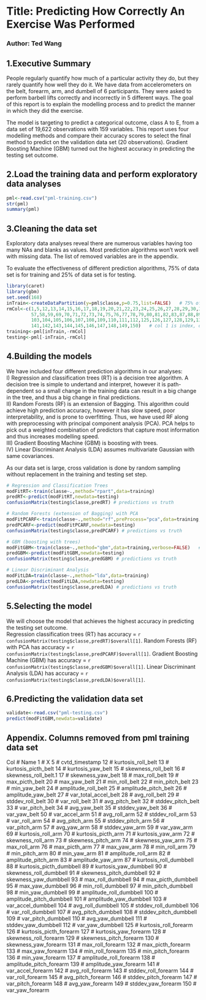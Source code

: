 
Title: Predicting How Correctly An Exercise Was Performed
========================

### Author: Ted Wang

## 1.Executive Summary

People regularly quantify how much of a particular activity they do, but they rarely quantify how well they do it. We have data from accelerometers on the belt, forearm, arm, and dumbell of 6 participants. They were asked to perform barbell lifts correctly and incorrectly in 5 different ways. The goal of this report is to explain the modelling process and to predict the manner in which they did the exercise. 

The model is targeting to predict a categorical outcome, class A to E, from a data set of 19,622 observations with 159 variables. This report uses four modelling methods and compare their accuracy scores to select the final method to predict on the validation data set (20 observations). Gradient Boosting Machine (GBM) turned out the highest accuracy in predicting the testing set outcome.

## 2.Load the training data and perform exploratory data analyses

```r
pml<-read.csv("pml-training.csv")
str(pml)
summary(pml)
```

## 3.Cleaning the data set

Exploratory data analyses reveal there are numerous variables having too many NAs and blanks as values. Most prediction algorithms won't work well with missing data. The list of removed variables are in the appendix.

To evaluate the effectiveness of different prediction algorithms, 75% of data set is for training and 25% of data set is for testing.

```r
library(caret)
library(gbm)
set.seed(168)
inTrain<-createDataPartition(y=pml$classe,p=0.75,list=FALSE)   # 75% of data is training set
rmCol<-c(1,5,12,13,14,15,16,17,18,19,20,21,22,23,24,25,26,27,28,29,30,31,32,33,34,35,36,50,51,52,53,54,55,56,
         57,58,59,69,70,71,72,73,74,75,76,77,78,79,80,81,82,83,87,88,89,90,91,92,93,94,95,96,97,98,99,100,101,
         103,104,105,106,107,108,109,110,111,112,125,126,127,128,129,130,131,132,133,134,135,136,137,138,139,
         141,142,143,144,145,146,147,148,149,150)   # col 1 is index, other col has too many NAs or blanks
training<-pml[inTrain,-rmCol]
testing<-pml[-inTrain,-rmCol]
```

## 4.Building the models

We have included four different prediction algorithms in our analyses:  
I) Regression and classification trees (RT) is a decision tree algorithm. A decision tree is simple to undertand and interpret, however it is path-dependent so a small change in the training data can result in a big change in the tree, and thus a big change in final predictions.  
II) Random Forests (RF) is an extension of Bagging. This algorithm could achieve high prediction accuracy, however it has slow speed, poor interpretability, and is prone to overfitting. Thus, we have used RF along with preprocessing with principal component analysis (PCA). PCA helps to pick out a weighted combination of predictors that capture most information and thus increases modelling speed.  
III) Gradient Boosting Machine (GBM) is boosting with trees.  
IV) Linear Discriminant Analysis (LDA) assumes multivariate Gaussian with same covariances.  

As our data set is large, cross validation is done by random sampling without replacement in the training and testing set step.

```r
# Regression and Classification Trees
modFitRT<-train(classe~.,method="rpart",data=training)
predRT<-predict(modFitRT,newdata=testing)
confusionMatrix(testing$classe,predRT) # predictions vs truth

# Random Forests (extension of Bagging) with PCA
modFitPCARF<-train(classe~.,method="rf",preProcess="pca",data=training,trControl=trainControl(preProcOptions=list(thresh=0.8)))   # set % of variance explained at 80%
predPCARF<-predict(modFitPCARF,newdata=testing)
confusionMatrix(testing$classe,predPCARF) # predictions vs truth

# GBM (boosting with trees)
modFitGBM<-train(classe~.,method="gbm",data=training,verbose=FALSE)   #verbose is FALSE otherwise will produce a lot of output
predGBM<-predict(modFitGBM,newdata=testing)
confusionMatrix(testing$classe,predGBM) # predictions vs truth

# Linear Discriminant Analysis
modFitLDA=train(classe~.,method="lda",data=training)
predLDA<-predict(modFitLDA,newdata=testing)
confusionMatrix(testing$classe,predLDA) # predictions vs truth
```

## 5.Selecting the model

We will choose the model that achieves the highest accuracy in predicting the testing set outcome.  
Regression classification trees (RT) has accuracy = `r confusionMatrix(testing$classe,predRT)$overall[1]`.  Random Forests (RF) with PCA has accuracy = `r confusionMatrix(testing$classe,predPCARF)$overall[1]`.  Gradient Boosting Machine (GBM) has accuracy = `r confusionMatrix(testing$classe,predGBM)$overall[1]`.  Linear Discriminant Analysis (LDA) has accuracy = `r confusionMatrix(testing$classe,predLDA)$overall[1]`.  

## 6.Predicting the validation data set

```r
validate<-read.csv("pml-testing.csv")
predict(modFitGBM,newdata=validate)
```

## Appendix. Columns removed from pml training data set

Col # Name
1 # X
5 # cvtd_timestamp
12 # kurtosis_roll_belt
13 # kurtosis_picth_belt
14 # kurtosis_yaw_belt
15 # skewness_roll_belt
16 # skewness_roll_belt.1
17 # skewness_yaw_belt
18 # max_roll_belt
19 # max_picth_belt
20 # max_yaw_belt
21 # min_roll_belt
22 # min_pitch_belt
23 # min_yaw_belt
24 # amplitude_roll_belt
25 # amplitude_pitch_belt
26 # amplitude_yaw_belt
27 # var_total_accel_belt
28 # avg_roll_belt
29 # stddev_roll_belt
30 # var_roll_belt
31 # avg_pitch_belt
32 # stddev_pitch_belt
33 # var_pitch_belt
34 # avg_yaw_belt
35 # stddev_yaw_belt
36 # var_yaw_belt
50 # var_accel_arm
51 # avg_roll_arm
52 # stddev_roll_arm
53 # var_roll_arm
54 # avg_pitch_arm
55 # stddev_pitch_arm
56 # var_pitch_arm
57 # avg_yaw_arm
58 # stddev_yaw_arm
59 # var_yaw_arm
69 # kurtosis_roll_arm
70 # kurtosis_picth_arm
71 # kurtosis_yaw_arm
72 # skewness_roll_arm
73 # skewness_pitch_arm
74 # skewness_yaw_arm
75 # max_roll_arm
76 # max_picth_arm
77 # max_yaw_arm
78 # min_roll_arm
79 # min_pitch_arm
80 # min_yaw_arm
81 # amplitude_roll_arm
82 # amplitude_pitch_arm
83 # amplitude_yaw_arm
87 # kurtosis_roll_dumbbell
88 # kurtosis_picth_dumbbell
89 # kurtosis_yaw_dumbbell
90 # skewness_roll_dumbbell
91 # skewness_pitch_dumbbell
92 # skewness_yaw_dumbbell
93 # max_roll_dumbbell
94 # max_picth_dumbbell
95 # max_yaw_dumbbell
96 # min_roll_dumbbell
97 # min_pitch_dumbbell
98 # min_yaw_dumbbell
99 # amplitude_roll_dumbbell
100 # amplitude_pitch_dumbbell
101 # amplitude_yaw_dumbbell
103 # var_accel_dumbbell
104 # avg_roll_dumbbell
105 # stddev_roll_dumbbell
106 # var_roll_dumbbell
107 # avg_pitch_dumbbell
108 # stddev_pitch_dumbbell
109 # var_pitch_dumbbell
110 # avg_yaw_dumbbell
111 # stddev_yaw_dumbbell
112 # var_yaw_dumbbell
125 # kurtosis_roll_forearm
126 # kurtosis_picth_forearm
127 # kurtosis_yaw_forearm
128 # skewness_roll_forearm
129 # skewness_pitch_forearm
130 # skewness_yaw_forearm
131 # max_roll_forearm
132 # max_picth_forearm
133 # max_yaw_forearm
134 # min_roll_forearm
135 # min_pitch_forearm
136 # min_yaw_forearm
137 # amplitude_roll_forearm
138 # amplitude_pitch_forearm
139 # amplitude_yaw_forearm
141 # var_accel_forearm
142 # avg_roll_forearm
143 # stddev_roll_forearm
144 # var_roll_forearm
145 # avg_pitch_forearm
146 # stddev_pitch_forearm
147 # var_pitch_forearm
148 # avg_yaw_forearm
149 # stddev_yaw_forearm
150 # var_yaw_forearm
